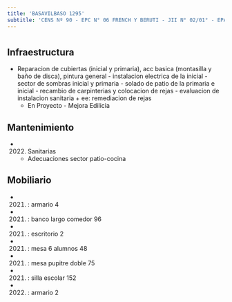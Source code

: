 ```yaml
---
title: 'BASAVILBASO 1295'
subtitle: 'CENS Nº 90 - EPC N° 06 FRENCH Y BERUTI - JII N° 02/01° - EPA N° 06 FRENCH Y BERUTI'
---
```


#
## Infraestructura

* Reparacion de cubiertas (inicial y primaria), acc basica (montasilla y baño de disca), pintura general - instalacion electrica de la inicial - sector de sombras inicial y primaria - solado de patio de la primaria e inicial - recambio de carpinterias y colocacion de rejas - evaluacion de instalacion sanitaria + ee: remediacion de rejas 
    + En Proyecto - Mejora Edilicia 


## Mantenimiento

*  (2022) Sanitarias 
    + Adecuaciones sector patio-cocina


## Mobiliario

*  (2021) : armario 4 

*  (2021) : banco largo comedor 96 

*  (2021) : escritorio 2 

*  (2021) : mesa 6 alumnos 48 

*  (2021) : mesa pupitre doble 75 

*  (2021) : silla escolar 152 

*  (2022) : armario 2 











